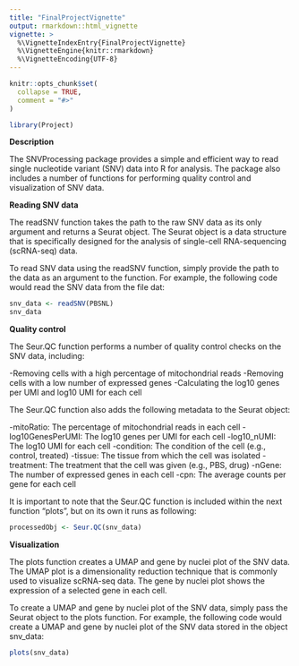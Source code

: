 ```yaml
---
title: "FinalProjectVignette"
output: rmarkdown::html_vignette
vignette: >
  %\VignetteIndexEntry{FinalProjectVignette}
  %\VignetteEngine{knitr::rmarkdown}
  %\VignetteEncoding{UTF-8}
---
```


```r
knitr::opts_chunk$set(
  collapse = TRUE,
  comment = "#>"
)
```

```r
library(Project)

```


**Description**

The SNVProcessing package provides a simple and efficient way to read single nucleotide variant (SNV) data into R for analysis. The package also includes a number of functions for performing quality control and visualization of SNV data.

**Reading SNV data**

The readSNV function takes the path to the raw SNV data as its only argument and returns a Seurat object. The Seurat object is a data structure that is specifically designed for the analysis of single-cell RNA-sequencing (scRNA-seq) data.

To read SNV data using the readSNV function, simply provide the path to the data as an argument to the function. For example, the following code would read the SNV data from the file dat:
```r

snv_data <- readSNV(PBSNL)
snv_data

```

**Quality control**

The Seur.QC function performs a number of quality control checks on the SNV data, including:

-Removing cells with a high percentage of mitochondrial reads
-Removing cells with a low number of expressed genes
-Calculating the log10 genes per UMI and log10 UMI for each cell

The Seur.QC function also adds the following metadata to the Seurat object:

-mitoRatio: The percentage of mitochondrial reads in each cell
-log10GenesPerUMI: The log10 genes per UMI for each cell
-log10_nUMI: The log10 UMI for each cell
-condition: The condition of the cell (e.g., control, treated)
-tissue: The tissue from which the cell was isolated
-treatment: The treatment that the cell was given (e.g., PBS, drug)
-nGene: The number of expressed genes in each cell
-cpn: The average counts per gene for each cell

It is important to note that the Seur.QC function is included within the next function "plots", but on its own it runs as following:

```r

processedObj <- Seur.QC(snv_data)

```

**Visualization**

The plots function creates a UMAP and gene by nuclei plot of the SNV data. The UMAP plot is a dimensionality reduction technique that is commonly used to visualize scRNA-seq data. The gene by nuclei plot shows the expression of a selected gene in each cell.

To create a UMAP and gene by nuclei plot of the SNV data, simply pass the Seurat object to the plots function. For example, the following code would create a UMAP and gene by nuclei plot of the SNV data stored in the object snv_data:

```r

plots(snv_data)

```
